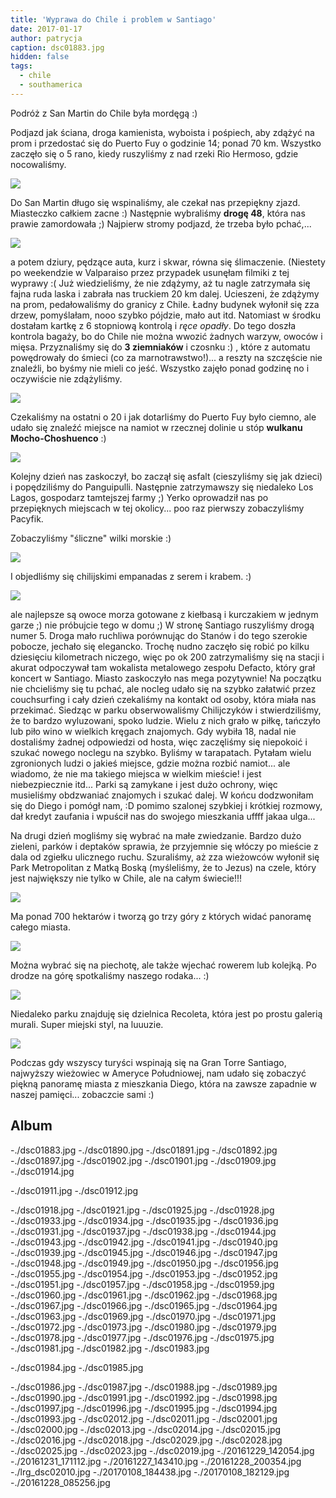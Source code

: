 ```yaml
---
title: 'Wyprawa do Chile i problem w Santiago'
date: 2017-01-17
author: patrycja
caption: dsc01883.jpg
hidden: false
tags:
  - chile
  - southamerica
---
```


Podróż z San Martin do Chile była mordęgą :)

Podjazd jak ściana, droga kamienista, wyboista i pośpiech, aby zdążyć na prom i przedostać się do Puerto Fuy o godzinie 14; ponad 70 km. Wszystko zaczęło się o 5 rano, kiedy ruszyliśmy z nad rzeki Rio Hermoso, gdzie nocowaliśmy.

![](./dsc01877.jpg)

Do San Martin długo się wspinaliśmy, ale czekał nas przepiękny zjazd. Miasteczko całkiem zacne :)
Następnie wybraliśmy **drogę 48**, która nas prawie zamordowała ;) Najpierw stromy podjazd, że trzeba było pchać,...

![](./20161228_102730.jpg)

a potem dziury, pędzące auta, kurz i skwar, równa się ślimaczenie. (Niestety po weekendzie w Valparaiso przez przypadek usunęłam filmiki z tej wyprawy :( Już wiedzieliśmy, że nie zdążymy, aż tu nagle zatrzymała się fajna ruda laska i zabrała nas truckiem 20 km dalej. Ucieszeni, że zdążymy na prom, pedałowaliśmy do granicy z Chile. Ładny budynek wyłonił się zza drzew, pomyślałam, nooo szybko pójdzie, mało aut itd. Natomiast w środku dostałam kartkę z 6 stopniową kontrolą i _ręce opadły_.
Do tego doszła kontrola bagaży, bo do Chile nie można wwozić żadnych warzyw, owoców i mięsa. Przyznaliśmy się do **3 ziemniaków** i czosnku :) , które z automatu powędrowały do śmieci (co za marnotrawstwo!)... a reszty na szczęście nie znaleźli, bo byśmy nie mieli co jeść. Wszystko zajęło ponad godzinę no i oczywiście nie zdążyliśmy.

![](./dsc01892.jpg)

Czekaliśmy na ostatni o 20 i jak dotarliśmy do Puerto Fuy było ciemno, ale udało się znaleźć miejsce na namiot w rzecznej dolinie u stóp **wulkanu Mocho-Choshuenco** :)

![](./dsc01895.jpg)

Kolejny dzień nas zaskoczył, bo zaczął się asfalt (cieszyliśmy się jak dzieci) i popędziliśmy do Panguipulli.
Następnie zatrzymawszy się niedaleko Los Lagos, gospodarz tamtejszej farmy ;) Yerko oprowadził nas po przepięknych miejscach w tej okolicy... poo raz pierwszy zobaczyliśmy Pacyfik.

Zobaczyliśmy "śliczne" wilki morskie :)

![](./dsc01919.jpg)

I objedliśmy się chilijskimi empanadas z serem i krabem. :)

![](./dsc01923.jpg)

ale najlepsze są owoce morza gotowane z kiełbasą i kurczakiem w jednym garze ;) nie próbujcie tego w domu ;)
W stronę Santiago ruszyliśmy drogą numer 5. Droga mało ruchliwa porównując do Stanów i do tego szerokie pobocze, jechało się elegancko. Trochę nudno zaczęło się robić po kilku dziesięciu kilometrach niczego, więc po ok 200 zatrzymaliśmy się na stacji i akurat odpoczywał tam wokalista metalowego zespołu Defacto, który grał koncert w Santiago. Miasto zaskoczyło nas mega pozytywnie! Na początku nie chcieliśmy się tu pchać, ale nocleg udało się na szybko załatwić przez couchsurfing i cały dzień czekaliśmy na kontakt od osoby, która miała nas przekimać. Siedząc w parku obserwowaliśmy Chilijczyków i stwierdziliśmy, że to bardzo wyluzowani, spoko ludzie. Wielu z nich grało w piłkę, tańczyło lub piło wino w wielkich kręgach znajomych. Gdy wybiła 18, nadal nie dostaliśmy żadnej odpowiedzi od hosta, więc zaczęliśmy się niepokoić i szukać nowego noclegu na szybko. Byliśmy w tarapatach. Pytałam wielu zgronionych ludzi o jakieś miejsce, gdzie można rozbić namiot... ale wiadomo, że nie ma takiego miejsca w wielkim mieście! i jest niebezpiecznie itd... Parki są zamykane i jest dużo ochrony, więc musieliśmy obdzwaniać znajomych i szukać dalej. W końcu dodzwoniłam się do Diego i pomógł nam, :D pomimo szalonej szybkiej i krótkiej rozmowy, dał kredyt zaufania i wpuścił nas do swojego mieszkania uffff jakaa ulga...

Na drugi dzień mogliśmy się wybrać na małe zwiedzanie. Bardzo dużo zieleni, parków i deptaków sprawia, że przyjemnie się włóczy po mieście z dala od zgiełku ulicznego ruchu. Szuraliśmy, aż zza wieżowców wyłonił się Park Metropolitan z Matką Boską (myśleliśmy, że to Jezus) na czele, który jest największy nie tylko w Chile, ale na całym świecie!!!

![](./dsc01987.jpg)

Ma ponad 700 hektarów i tworzą go trzy góry z których widać panoramę całego miasta.

![](./dsc02000.jpg)

Można wybrać się na piechotę, ale także wjechać rowerem lub kolejką.
Po drodze na górę spotkaliśmy naszego rodaka... :)

![](./dsc01995.jpg)

Niedaleko parku znajduję się dzielnica Recoleta, która jest po prostu galerią murali. Super miejski styl, na luuuzie.

![](./dsc01974.jpg)

Podczas gdy wszyscy turyści wspinają się na Gran Torre Santiago, najwyższy wieżowiec w Ameryce Południowej, nam udało się zobaczyć piękną panoramę miasta z mieszkania Diego, która na zawsze zapadnie w naszej pamięci... zobaczcie sami :)

## Album

<grid>
  -./dsc01883.jpg -./dsc01890.jpg -./dsc01891.jpg -./dsc01892.jpg
  -./dsc01897.jpg -./dsc01902.jpg -./dsc01901.jpg -./dsc01909.jpg
  -./dsc01914.jpg
</grid>

<grid>-./dsc01911.jpg -./dsc01912.jpg</grid>

<grid>
  -./dsc01918.jpg -./dsc01921.jpg -./dsc01925.jpg -./dsc01928.jpg
  -./dsc01933.jpg -./dsc01934.jpg -./dsc01935.jpg -./dsc01936.jpg
  -./dsc01931.jpg -./dsc01937.jpg -./dsc01938.jpg -./dsc01944.jpg
  -./dsc01943.jpg -./dsc01942.jpg -./dsc01941.jpg -./dsc01940.jpg
  -./dsc01939.jpg -./dsc01945.jpg -./dsc01946.jpg -./dsc01947.jpg
  -./dsc01948.jpg -./dsc01949.jpg -./dsc01950.jpg -./dsc01956.jpg
  -./dsc01955.jpg -./dsc01954.jpg -./dsc01953.jpg -./dsc01952.jpg
  -./dsc01951.jpg -./dsc01957.jpg -./dsc01958.jpg -./dsc01959.jpg
  -./dsc01960.jpg -./dsc01961.jpg -./dsc01962.jpg -./dsc01968.jpg
  -./dsc01967.jpg -./dsc01966.jpg -./dsc01965.jpg -./dsc01964.jpg
  -./dsc01963.jpg -./dsc01969.jpg -./dsc01970.jpg -./dsc01971.jpg
  -./dsc01972.jpg -./dsc01973.jpg -./dsc01980.jpg -./dsc01979.jpg
  -./dsc01978.jpg -./dsc01977.jpg -./dsc01976.jpg -./dsc01975.jpg
  -./dsc01981.jpg -./dsc01982.jpg -./dsc01983.jpg
</grid>

<grid>-./dsc01984.jpg -./dsc01985.jpg</grid>

<grid>
  -./dsc01986.jpg -./dsc01987.jpg -./dsc01988.jpg -./dsc01989.jpg
  -./dsc01990.jpg -./dsc01991.jpg -./dsc01992.jpg -./dsc01998.jpg
  -./dsc01997.jpg -./dsc01996.jpg -./dsc01995.jpg -./dsc01994.jpg
  -./dsc01993.jpg -./dsc02012.jpg -./dsc02011.jpg -./dsc02001.jpg
  -./dsc02000.jpg -./dsc02013.jpg -./dsc02014.jpg -./dsc02015.jpg
  -./dsc02016.jpg -./dsc02018.jpg -./dsc02029.jpg -./dsc02028.jpg
  -./dsc02025.jpg -./dsc02023.jpg -./dsc02019.jpg -./20161229_142054.jpg
  -./20161231_171112.jpg
</grid>

<grid columns="2">
  -./20161227_143410.jpg -./20161228_200354.jpg -./lrg_dsc02010.jpg
  -./20170108_184438.jpg -./20170108_182129.jpg -./20161228_085256.jpg
</grid>
